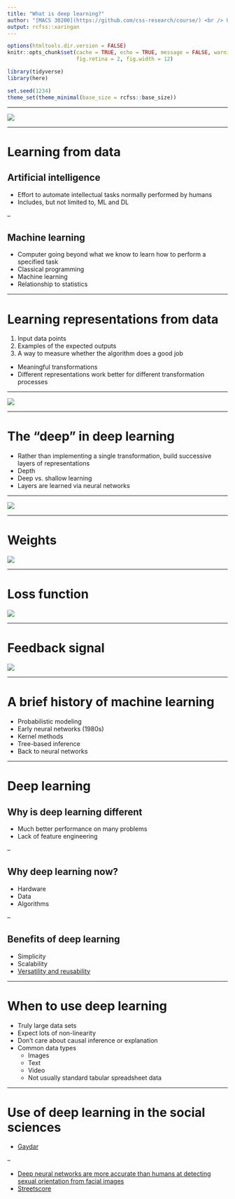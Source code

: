 ```yaml
---
title: "What is deep learning?"
author: "[MACS 30200](https://github.com/css-research/course/) <br /> University of Chicago"
output: rcfss::xaringan
---
```


```r
options(htmltools.dir.version = FALSE)
knitr::opts_chunk$set(cache = TRUE, echo = TRUE, message = FALSE, warning = FALSE,
                      fig.retina = 2, fig.width = 12)

library(tidyverse)
library(here)

set.seed(1234)
theme_set(theme_minimal(base_size = rcfss::base_size))
```

$$\newcommand{\E}{\mathrm{E}} \newcommand{\Var}{\mathrm{Var}} \newcommand{\Cov}{\mathrm{Cov}} \newcommand{\se}{\text{se}} \newcommand{\Lagr}{\mathcal{L}} \newcommand{\lagr}{\mathcal{l}}$$

---

![](/img/fig-1-1.png)

---

# Learning from data

## Artificial intelligence

* Effort to automate intellectual tasks normally performed by humans
* Includes, but not limited to, ML and DL

--

## Machine learning

* Computer going beyond what we know to learn how to perform a specified task
* Classical programming
* Machine learning
* Relationship to statistics

---

# Learning representations from data

1. Input data points
1. Examples of the expected outputs
1. A way to measure whether the algorithm does a good job

* Meaningful transformations
* Different representations work better for different transformation processes

---

![](/img/fig-1-4.png)

---

# The "deep" in deep learning

* Rather than implementing a single transformation, build successive layers of representations
* Depth
* Deep vs. shallow learning
* Layers are learned via neural networks

---

![](/img/fig-1-6.png)

---

# Weights

![](/img/fig-1-7.png)

---

# Loss function

![](/img/fig-1-8.png)

---

# Feedback signal

![](/img/fig-1-9.png)

---

# A brief history of machine learning

* Probabilistic modeling
* Early neural networks (1980s)
* Kernel methods
* Tree-based inference
* Back to neural networks

---

# Deep learning

## Why is deep learning different

* Much better performance on many problems
* Lack of feature engineering

--

## Why deep learning now?

* Hardware
* Data
* Algorithms

--

## Benefits of deep learning

* Simplicity
* Scalability
* [Versatility and reusability](http://blog.revolutionanalytics.com/2018/04/not-hotdog.html)

---

# When to use deep learning

* Truly large data sets
* Expect lots of non-linearity
* Don't care about causal inference or explanation
* Common data types
    * Images
    * Text
    * Video
    * Not usually standard tabular spreadsheet data

---

# Use of deep learning in the social sciences

* [Gaydar](https://www.netflix.com/watch/70080635?t=1243)

--

* [Deep neural networks are more accurate than humans at detecting sexual orientation from facial images](http://proxy.uchicago.edu/login?url=http://search.ebscohost.com/login.aspx?direct=true&db=pdh&AN=2018-03783-002&site=ehost-live&scope=site)
* [Streetscore](http://streetscore.media.mit.edu/about.html)
